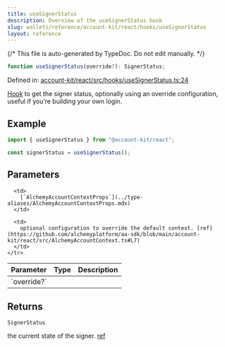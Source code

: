 ```yaml
---
title: useSignerStatus
description: Overview of the useSignerStatus hook
slug: wallets/reference/account-kit/react/hooks/useSignerStatus
layout: reference
---
```


{/* This file is auto-generated by TypeDoc. Do not edit manually. */}

```ts
function useSignerStatus(override?): SignerStatus;
```

Defined in: [account-kit/react/src/hooks/useSignerStatus.ts:24](https://github.com/alchemyplatform/aa-sdk/blob/ad165355d980f9a16dd388088895bfc851df8656/account-kit/react/src/hooks/useSignerStatus.ts#L24)

[Hook](https://github.com/alchemyplatform/aa-sdk/blob/main/account-kit/react/src/hooks/useSignerStatus.ts) to get the signer status, optionally using an override configuration, useful if you’re building your own login.

## Example

```ts twoslash
import { useSignerStatus } from "@account-kit/react";

const signerStatus = useSignerStatus();
```

## Parameters

<table>
  <thead>
    <tr>
      <th align="left">Parameter</th>
      <th align="left">Type</th>
      <th align="left">Description</th>
    </tr>
  </thead>

  <tbody>
    <tr>
      <td>
        `override?`
      </td>

      <td>
        [`AlchemyAccountContextProps`](../type-aliases/AlchemyAccountContextProps.mdx)
      </td>

      <td>
        optional configuration to override the default context. [ref](https://github.com/alchemyplatform/aa-sdk/blob/main/account-kit/react/src/AlchemyAccountContext.ts#L7)
      </td>
    </tr>

  </tbody>
</table>

## Returns

`SignerStatus`

the current state of the signer. [ref](https://github.com/alchemyplatform/aa-sdk/blob/main/account-kit/core/src/store/types.ts#L53)
